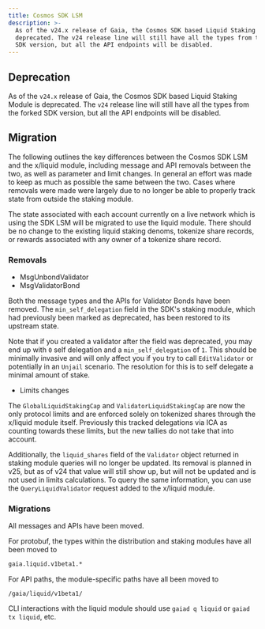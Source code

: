 ```yaml
---
title: Cosmos SDK LSM
description: >-
  As of the v24.x release of Gaia, the Cosmos SDK based Liquid Staking Module is
  deprecated. The v24 release line will still have all the types from the forked
  SDK version, but all the API endpoints will be disabled.
---
```

## Deprecation

As of the `v24.x` release of Gaia, the Cosmos SDK based Liquid Staking Module is deprecated. The `v24` release line
will still have all the types from the forked SDK version, but all the API endpoints will be disabled.

## Migration

The following outlines the key differences between the Cosmos SDK LSM and the x/liquid module, including message and
API removals between the two, as well as parameter and limit changes. In general an effort was made to keep as much
as possible the same between the two. Cases where removals were made were largely due to no longer be able to
properly track state from outside the staking module.

The state associated with each account currently on a live network which is using the SDK LSM will be migrated to
use the liquid module. There should be no change to the existing liquid staking denoms, tokenize share records, or
rewards associated with any owner of a tokenize share record.

### Removals

* MsgUnbondValidator
* MsgValidatorBond

Both the message types and the APIs for Validator Bonds have been removed. The `min_self_delegation` field in the
SDK's staking module, which had previously been marked as deprecated, has been restored to its upstream state.

Note that if you created a validator after the field was deprecated, you may end up with `0` self delegation and a
`min_self_delegation` of `1`. This should be minimally invasive and will only affect you if you try to  call
`EditValidator` or potentially in an `Unjail` scenario. The resolution for this is to self delegate a minimal amount
of stake.

* Limits changes

The `GlobalLiquidStakingCap` and `ValidatorLiquidStakingCap` are now the only protocol limits and are enforced
solely on tokenized shares through the x/liquid module itself. Previously this tracked delegations via ICA as
counting towards these limits, but the new tallies do not take that into account.

Additionally, the `liquid_shares` field of the `Validator` object returned in staking module queries will no longer
be updated. Its removal is planned in v25, but as of v24 that value will still show up, but will not be updated and
is not used in limits calculations. To query the same information, you can use the `QueryLiquidValidator` request
added to the x/liquid module.

### Migrations

All messages and APIs have been moved.

For protobuf, the types within the distribution and staking modules have all been moved to

```protobuf
gaia.liquid.v1beta1.*
```

For API paths, the module-specific paths have all been moved to

```
/gaia/liquid/v1beta1/
```

CLI interactions with the liquid module should use `gaiad q liquid` or `gaiad tx liquid`, etc.
